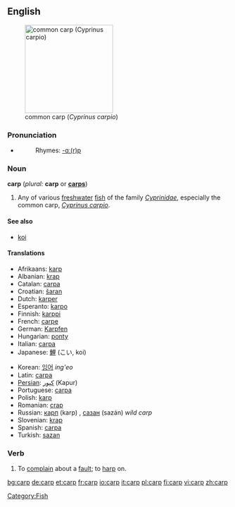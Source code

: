 {{wikipedia}}
==English==
[[Image:Common_carp.jpg|thumb|right|200px|common carp (''Cyprinus carpio'')]]
===Pronunciation===
*{{audio|en-us-carp.ogg|Audio (US)}}
*:Rhymes: [[Rhymes:English:-ɑː(r)p|-ɑː(r)p]]

===Noun===
'''carp''' (''plural:'' '''carp''' or '''[[carps]]''')

# Any of various [[freshwater]] [[fish]] of the family ''[[Cyprinidae]]'', especially the common carp, ''[[Cyprinus carpio]]''.

====See also====
* [[koi]]

====Translations====
{{top}}
*Afrikaans: [[karp]]
*Albanian: [[krap]]
*Catalan: [[carpa]] {{f}}
*Croatian: [[šaran]] {{m}}
*Dutch: [[karper]] {{m}}
*Esperanto: [[karpo]]
*Finnish: [[karppi]]
*French: [[carpe]] {{f}}
*German: [[Karpfen]] {{m}}
*Hungarian: [[ponty]]
*Italian: [[carpa]] {{f}}
*Japanese: [[鯉]] (こい, koi)
{{mid}}
*Korean: [[잉어]] ''ing'eo''
*Latin: [[carpa]] {{f}}
*[[Persian]]: [[كپور]] (Kapur)
*Portuguese: [[carpa]] {{f}}
*Polish: [[karp]] {{m}}
*Romanian: [[crap]] {{m}}
*Russian: [[карп]] (karp) {{m}}, [[сазан]] (sazán) ''wild carp'' {{m}}
*Slovenian: [[krap]] {{m}}
*Spanish: [[carpa]] {{f}}
*Turkish: [[sazan]]
{{bottom}}

===Verb===
{{en-verb}}

# To [[complain]] about a [[fault]]; to [[harp]] on.

[[Category:Fish]]

[[bg:carp]]
[[de:carp]]
[[et:carp]]
[[fr:carp]]
[[io:carp]]
[[it:carp]]
[[pl:carp]]
[[fi:carp]]
[[vi:carp]]
[[zh:carp]]